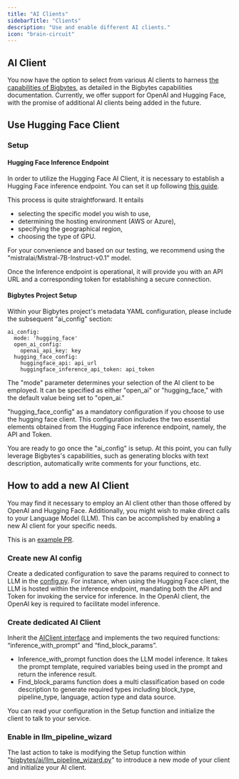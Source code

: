 ```yaml
---
title: "AI Clients"
sidebarTitle: "Clients"
description: "Use and enable different AI clients."
icon: "brain-circuit"
---
```



## AI Client

You now have the option to select from various AI clients to harness
[the capabilities of Bigbytes](https://docs.getbigbytes.com/guides/ai/overview), as detailed in the
Bigbytes capabilities documentation. Currently, we offer support for OpenAI and Hugging Face,
with the promise of additional AI clients being added in the future.

## Use Hugging Face Client

### Setup

#### Hugging Face Inference Endpoint

In order to utilize the Hugging Face AI Client, it is necessary to establish a Hugging Face inference endpoint.
You can set it up following [this guide](https://huggingface.co/inference-endpoints).

This process is quite straightforward. It entails
- selecting the specific model you wish to use,
- determining the hosting environment (AWS or Azure),
- specifying the geographical region,
- choosing the type of GPU.

For your convenience and based on our testing, we recommend using the
"mistralai/Mistral-7B-Instruct-v0.1" model.

Once the Inference endpoint is operational, it will provide you with an API URL and a corresponding
token for establishing a secure connection.

#### Bigbytes Project Setup
Within your Bigbytes project's metadata YAML configuration, please include the subsequent "ai_config" section:

```
ai_config:
  mode: 'hugging_face'
  open_ai_config:
    openai_api_key: key
  hugging_face_config:
    huggingface_api: api_url
    huggingface_inference_api_token: api_token
```

The "mode" parameter determines your selection of the AI client to be employed.
It can be specified as either "open_ai" or "hugging_face," with the default value being set to "open_ai."

"hugging_face_config" as a mandatory configuration if you choose to use the hugging face client.
This configuration includes the two essential elements obtained from the Hugging Face inference
endpoint, namely, the API and Token.

You are ready to go once the "ai_config" is setup. At this point,
you can fully leverage Bigbytes's capabilities, such as generating blocks
with text description, automatically write comments for your functions, etc.

## How to add a new AI Client

You may find it necessary to employ an AI client other than those offered by OpenAI and Hugging Face.
Additionally, you might wish to make direct calls to your Language Model (LLM).
This can be accomplished by enabling a new AI client for your specific needs.

This is an [example PR](https://github.com/getbigbytes/bigbytes/pull/3850).

### Create new AI config

Create a dedicated configuration to save the params required to connect to LLM in the [config.py](https://github.com/getbigbytes/bigbytes/blob/92c372b24e08148863d799d9afcdd44483c11c89/bigbytes/orchestration/ai/config.py#L19).
For instance, when using the Hugging Face client, the LLM is hosted within the
inference endpoint, mandating both the API and Token for invoking the service
for inference. In the OpenAI client, the OpenAI key is required to facilitate model inference.

### Create dedicated AI Client

Inherit the [AIClient interface](https://github.com/getbigbytes/bigbytes/blob/master/bigbytes/ai/ai_client.py)
and implements the two required functions: “inference_with_prompt” and “find_block_params”.

- Inference_with_prompt function does the LLM model inference.
It takes the prompt template, required variables being used in the prompt and
return the inference result.
- Find_block_params function does a multi classification based on code description
to generate required types including block_type, pipeline_type, language,
action type and data source.

You can read your configuration in the Setup function and initialize the client
to talk to your service.

### Enable in llm_pipeline_wizard

The last action to take is modifying the Setup function within "[bigbytes/ai/llm_pipeline_wizard.py](https://github.com/getbigbytes/bigbytes/blob/92c372b24e08148863d799d9afcdd44483c11c89/bigbytes/ai/llm_pipeline_wizard.py#L195)"
to introduce a new mode of your client and initialize your AI client.
